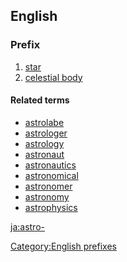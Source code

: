 ==English==
===Prefix===

#[[star]]
#[[celestial body]]

====Related terms====
*[[astrolabe]]
*[[astrologer]]
*[[astrology]]
*[[astronaut]]
*[[astronautics]]
*[[astronomical]]
*[[astronomer]]
*[[astronomy]]
*[[astrophysics]]

[[Category:English prefixes]]

[[ja:astro-]]